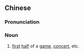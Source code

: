{{also|上半场}}
==Chinese==
{{zh-forms|s=上半场|type=21}}

===Pronunciation===
{{zh-pron
|m=shàngbàn場
|c=soeng6 bun3 coeng4
|cat=n
}}

===Noun===
{{zh-noun}}

# [[first]] [[half]] of a [[game]], [[concert]], etc.